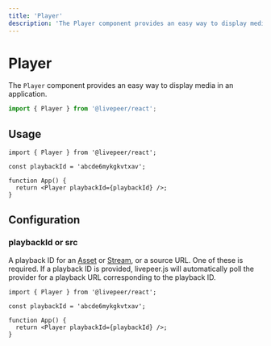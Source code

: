 ```yaml
---
title: 'Player'
description: 'The Player component provides an easy way to display media in an application.'
---
```


# Player

The `Player` component provides an easy way to display media in an application.

```ts
import { Player } from '@livepeer/react';
```

## Usage

```tsx
import { Player } from '@livepeer/react';

const playbackId = 'abcde6mykgkvtxav';

function App() {
  return <Player playbackId={playbackId} />;
}
```

## Configuration

### playbackId or src

A playback ID for an [Asset](https://github.com/livepeer/livepeer.js/blob/main/packages/core/src/types/provider.ts) or
[Stream](https://github.com/livepeer/livepeer.js/blob/main/packages/core/src/types/provider.ts), or a source URL. One of these is
required. If a playback ID is provided, livepeer.js will automatically poll the provider for a
playback URL corresponding to the playback ID.

```tsx {6}
import { Player } from '@livepeer/react';

const playbackId = 'abcde6mykgkvtxav';

function App() {
  return <Player playbackId={playbackId} />;
}
```
